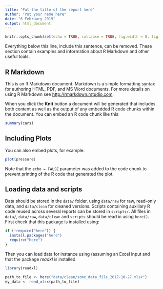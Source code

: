 ```yaml
---
title: "Put the title of the report here"
author: "Put your name here"
date: "6 February 2019"
output: html_document
---
```


```r
knitr::opts_chunk$set(echo = TRUE, collapse = TRUE, fig.width = 8, fig.height = 6, dpi = 150)
```


Everything below this line, include this sentence, can be removed. These section contain examples and information about R Markdown and other useful tools.

## R Markdown

This is an R Markdown document. Markdown is a simple formatting syntax for authoring HTML, PDF, and MS Word documents. For more details on using R Markdown see <http://rmarkdown.rstudio.com>.

When you click the **Knit** button a document will be generated that includes both content as well as the output of any embedded R code chunks within the document. You can embed an R code chunk like this:

```r
summary(cars)
```


## Including Plots

You can also embed plots, for example:

```r
plot(pressure)
```

Note that the `echo = FALSE` parameter was added to the code chunk to prevent printing of the R code that generated the plot.


## Loading data and scripts

Data should be stored in the `data/` folder, using `data/raw` for raw, read-only data, and `data/clean` for cleaned versions. Scripts containing auxiliary R code reused across several reports can be stored in `scripts/`. All files in `data/`, `data/raw`, `data/clean` and `scripts` should be read in using `here()`. First check that this package is installed using:

```r
if (!require("here")) {
  install.packages("here")
  require("here")
}
```


Then you can load data for instance using (assuming an Excel input and that the package *readxl* is installed:

```r
library(readxl)

path_to_file <- here("data/clean/some_data_file_2017-10-27.xlsx")
my_data <- read_xlsx(path_to_file)

```
